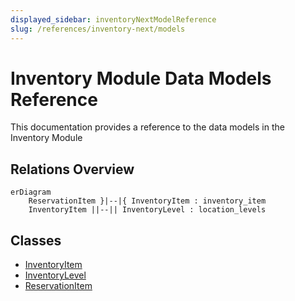 ```yaml
---
displayed_sidebar: inventoryNextModelReference
slug: /references/inventory-next/models
---
```



# Inventory Module Data Models Reference

This documentation provides a reference to the data models in the Inventory Module

## Relations Overview

```mermaid
erDiagram
	ReservationItem }|--|{ InventoryItem : inventory_item
	InventoryItem ||--|| InventoryLevel : location_levels

```

## Classes

- [InventoryItem](../inventory_next_models/classes/inventory_next_models.InventoryItem.mdx)
- [InventoryLevel](../inventory_next_models/classes/inventory_next_models.InventoryLevel.mdx)
- [ReservationItem](../inventory_next_models/classes/inventory_next_models.ReservationItem.mdx)
